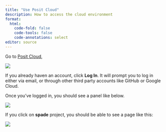 ```yaml
---
title: "Use Posit Cloud"
description: How to access the cloud environment
format: 
  html:
    code-fold: false
    code-tools: false
    code-annotations: select
editor: source
---
```



Go to [Posit Cloud](https://posit.cloud),

![](fig/cloud_1.png)


If you already haven an account, click **Log In**. It will prompt you to log in either via email, or through other third party accounts like GitHub or Google Cloud. 

Once you've logged in, you should see a panel like below.

![](fig/cloud_2.png)

If you click on **spade** project, you should be able to see a page like this:

![](fig/cloud_3.png)

